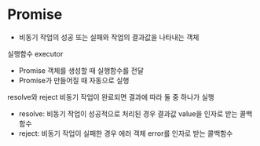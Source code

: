 # Promise

- 비동기 작업의 성공 또는 실패와 작업의 결과값을 나타내는 객체

실행함수 executor

- Promise 객체를 생성할 때 실행함수를 전달
- Promise가 만들어질 때 자동으로 실행

resolve와 reject
비동기 작업이 완료되면 결과에 따라 둘 중 하나가 실행

- resolve: 비동기 작업이 성공적으로 처리된 경우 결과값 value을 인자로 받는 콜백함수
- reject: 비동기 작업이 실패한 경우 에러 객체 error를 인자로 받는 콜백함수
